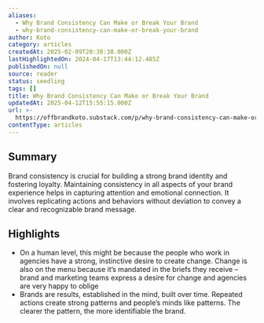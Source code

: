 ```yaml
---
aliases:
  - Why Brand Consistency Can Make or Break Your Brand
  - why-brand-consistency-can-make-or-break-your-brand
author: Koto
category: articles
createdAt: 2025-02-09T20:38:38.000Z
lastHighlightedOn: 2024-04-17T13:44:12.485Z
publishedOn: null
source: reader
status: seedling
tags: []
title: Why Brand Consistency Can Make or Break Your Brand
updatedAt: 2025-04-12T15:55:15.000Z
url: >-
  https://offbrandkoto.substack.com/p/why-brand-consistency-can-make-or?utm_source=multiple-personal-recommendations-email&utm_medium=email&triedRedirect=true
contentType: articles
---
```

## Summary

Brand consistency is crucial for building a strong brand identity and fostering loyalty. Maintaining consistency in all aspects of your brand experience helps in capturing attention and emotional connection. It involves replicating actions and behaviors without deviation to convey a clear and recognizable brand message.

## Highlights

- On a human level, this might be because the people who work in agencies have a strong, instinctive desire to create change. Change is also on the menu because it’s mandated in the briefs they receive – brand and marketing teams express a desire for change and agencies are very happy to oblige
- Brands are results, established in the mind, built over time. Repeated actions create strong patterns and people’s minds like patterns. The clearer the pattern, the more identifiable the brand.
